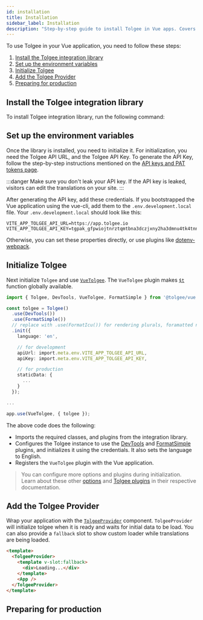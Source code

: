 ```yaml
---
id: installation
title: Installation
sidebar_label: Installation
description: "Step-by-step guide to install Tolgee in Vue apps. Covers library installation, environment setup, Tolgee initialization, and TolgeeProvider integration. Includes production preparation tips and code examples."
---
```



To use Tolgee in your Vue application, you need to follow these steps:

1. [Install the Tolgee integration library](#install-the-tolgee-integration-library)
2. [Set up the environment variables](#set-up-the-environment-variables)
3. [Initialize Tolgee](#initialize-tolgee)
4. [Add the Tolgee Provider](#add-the-tolgee-provider)
5. [Preparing for production](#preparing-for-production)


## Install the Tolgee integration library

To install Tolgee integration library, run the following command:

<InstallationTabs lib="@tolgee/vue" />

## Set up the environment variables

Once the library is installed, you need to initialize it. For initialization, you need the Tolgee API URL, and the Tolgee API Key. To generate the API Key, follow the step-by-step instructions mentioned on the [API keys and PAT tokens page](../../../platform/account_settings/api_keys_and_pat_tokens).

:::danger
Make sure you don't leak your API key. If the API key is leaked, visitors can edit the translations on your site.
:::

After generating the API key, add these credentials. If you bootstrapped the Vue application using the vue-cli, add them to the `.env.development.local` file. Your `.env.development.local` should look like this:

```env
VITE_APP_TOLGEE_API_URL=https://app.tolgee.io
VITE_APP_TOLGEE_API_KEY=tgpak_gfpwiojtnrztqmtbna3dczjxny2ha3dmnu4tk4tnnjvgc
```

Otherwise, you can set these properties directly, or use plugins like [dotenv-webpack](https://www.npmjs.com/package/dotenv-webpack).

## Initialize Tolgee

Next initialize `Tolgee` and use [`VueTolgee`](./api#vuetolgee-plugin). The `VueTolgee` plugin makes [`$t`](./translating#global-t-function) function globally available.

```ts
import { Tolgee, DevTools, VueTolgee, FormatSimple } from '@tolgee/vue';

const tolgee = Tolgee()
  .use(DevTools())
  .use(FormatSimple())
  // replace with .use(FormatIcu()) for rendering plurals, foramatted numbers, etc.
  .init({
    language: 'en',

    // for development
    apiUrl: import.meta.env.VITE_APP_TOLGEE_API_URL,
    apiKey: import.meta.env.VITE_APP_TOLGEE_API_KEY,

    // for production
    staticData: {
      ...
    }
  });

...

app.use(VueTolgee, { tolgee });
```

The above code does the following:

- Imports the required classes, and plugins from the integration library.
- Configures the Tolgee instance to use the [DevTools](../../api/web_package/plugins#devtools) and [FormatSimple](../../api/core_package/format-simple) plugins, and initializes it using the credentials. It also sets the language to English.
- Registers the `VueTolgee` plugin with the Vue application.

> You can configure more options and plugins during initialization. Learn about these other [options](../../api/core_package/options) and [Tolgee plugins](../../plugins) in their respective documentation.

## Add the Tolgee Provider

Wrap your application with the [`TolgeeProvider`](./api#tolgeeprovider) component. `TolgeeProvider` will initialize tolgee when it is ready and waits for initial data to be load. You can also provide a `fallback` slot to show custom loader while translations are being loaded.

```html
<template>
  <TolgeeProvider>
    <template v-slot:fallback>
      <div>Loading...</div>
    </template>
    <App />
  </TolgeeProvider>
</template>
```

## Preparing for production

<PreparingForProduction />

<ExampleBanner framework="Vue" />